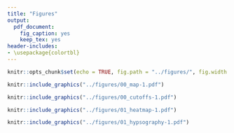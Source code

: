 ```yaml
---
title: "Figures"
output:
  pdf_document:
    fig_caption: yes
    keep_tex: yes
header-includes: 
- \usepackage{colortbl}
---
```


\arrayrulecolor{white}
```r
knitr::opts_chunk$set(echo = TRUE, fig.path = "../figures/", fig.width = 5, fig.height = 6, dev = c("pdf"))
```

\pagebreak

```r
knitr::include_graphics("../figures/00_map-1.pdf")
```

```r
knitr::include_graphics("../figures/00_cutoffs-1.pdf")
```

\pagebreak

<!-- # exploratory analyses -->

```r
knitr::include_graphics("../figures/01_heatmap-1.pdf")
```

<!-- # hypsography classification figure (panelized by state) -->
```r
knitr::include_graphics("../figures/01_hypsography-1.pdf")
```
